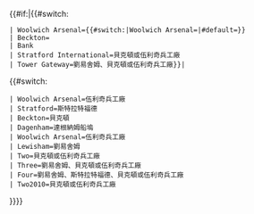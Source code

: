 {{#if:{{{branch|}}}|{{#switch:{{{branch}}}
 | Woolwich Arsenal={{#switch:{{{type}}}|Woolwich Arsenal={{{type}}}|#default={{{branch|}}}}}
 | Beckton={{{branch}}}
 | Bank
 | Stratford International=貝克頓或伍利奇兵工廠
 | Tower Gateway=劉易舍姆、貝克頓或伍利奇兵工廠}}|
{{#switch:{{{type}}}
 | Woolwich Arsenal=伍利奇兵工廠
 | Stratford=斯特拉特福德
 | Beckton=貝克頓
 | Dagenham=達根納姆船塢
 | Woolwich Arsenal=伍利奇兵工廠
 | Lewisham=劉易舍姆
 | Two=貝克頓或伍利奇兵工廠
 | Three=劉易舍姆、貝克頓或伍利奇兵工廠
 | Four=劉易舍姆、斯特拉特福德、貝克頓或伍利奇兵工廠
 | Two2010=貝克頓或伍利奇兵工廠
}}}}
<noinclude>
[[Category:DLR templates|{{PAGENAME}}]]
</noinclude>